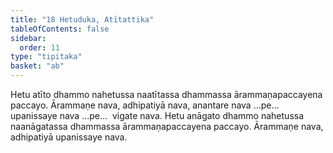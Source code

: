 ```yaml
---
title: "18 Hetuduka, Atītattika"
tableOfContents: false
sidebar:
  order: 11
type: "tipitaka"
basket: "ab"
---
```



<DynamicBreadcrumb />

<Division number="26">

<Paragraph number="73">
Hetu atīto dhammo nahetussa naatītassa dhammassa ārammaṇapaccayena paccayo. Ārammaṇe nava, adhipatiyā nava, anantare nava …pe…  upanissaye nava …pe…  vigate nava.
</Paragraph>

<Paragraph number="74">
Hetu anāgato dhammo nahetussa naanāgatassa dhammassa ārammaṇapaccayena paccayo. Ārammaṇe nava, adhipatiyā upanissaye nava.
</Paragraph>
</Division>